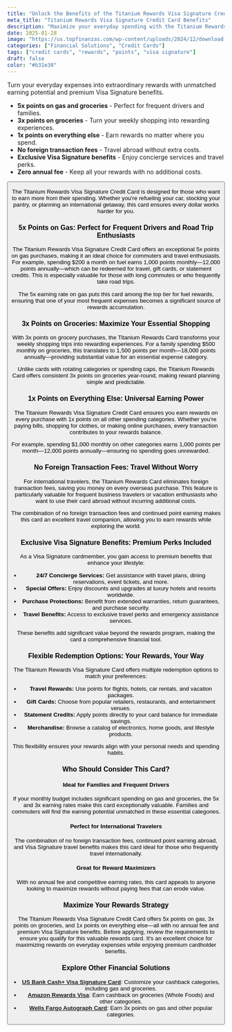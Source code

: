 ```yaml
---
title: "Unlock the Benefits of the Titanium Rewards Visa Signature Credit Card"
meta_title: "Titanium Rewards Visa Signature Credit Card Benefits"
description: "Maximize your everyday spending with the Titanium Rewards Visa Signature Credit Card. Earn 5x points on gas and groceries, enjoy premium benefits, and no annual fee."
date: 2025-01-28
image: "https://us.topfinanzas.com/wp-content/uploads/2024/12/download-1-2.webp"
categories: ["Financial Solutions", "Credit Cards"]
tags: ["credit cards", "rewards", "points", "visa signature"]
draft: false
color: "#b31e30"
---
```


Turn your everyday expenses into extraordinary rewards with unmatched earning potential and premium Visa Signature benefits.

- **5x points on gas and groceries** - Perfect for frequent drivers and families.
- **3x points on groceries** - Turn your weekly shopping into rewarding experiences.
- **1x points on everything else** - Earn rewards no matter where you spend.
- **No foreign transaction fees** - Travel abroad without extra costs.
- **Exclusive Visa Signature benefits** - Enjoy concierge services and travel perks.
- **Zero annual fee** - Keep all your rewards with no additional costs.

<Button
  label="Apply Here"
  link="/financial-solutions/titanium-rewards-visa-signature-credit-card-requirements"
/>

The Titanium Rewards Visa Signature Credit Card is designed for those who want to earn more from their spending. Whether you're refueling your car, stocking your pantry, or planning an international getaway, this card ensures every dollar works harder for you.

### 5x Points on Gas: Perfect for Frequent Drivers and Road Trip Enthusiasts

The Titanium Rewards Visa Signature Credit Card offers an exceptional 5x points on gas purchases, making it an ideal choice for commuters and travel enthusiasts. For example, spending $200 a month on fuel earns 1,000 points monthly—12,000 points annually—which can be redeemed for travel, gift cards, or statement credits. This is especially valuable for those with long commutes or who frequently take road trips.

The 5x earning rate on gas puts this card among the top tier for fuel rewards, ensuring that one of your most frequent expenses becomes a significant source of rewards accumulation.

### 3x Points on Groceries: Maximize Your Essential Shopping

With 3x points on grocery purchases, the Titanium Rewards Card transforms your weekly shopping trips into rewarding experiences. For a family spending $500 monthly on groceries, this translates to 1,500 points per month—18,000 points annually—providing substantial value for an essential expense category.

Unlike cards with rotating categories or spending caps, the Titanium Rewards Card offers consistent 3x points on groceries year-round, making reward planning simple and predictable.

### 1x Points on Everything Else: Universal Earning Power

The Titanium Rewards Visa Signature Credit Card ensures you earn rewards on every purchase with 1x points on all other spending categories. Whether you're paying bills, shopping for clothes, or making online purchases, every transaction contributes to your rewards balance.

For example, spending $1,000 monthly on other categories earns 1,000 points per month—12,000 points annually—ensuring no spending goes unrewarded.

### No Foreign Transaction Fees: Travel Without Worry

For international travelers, the Titanium Rewards Card eliminates foreign transaction fees, saving you money on every overseas purchase. This feature is particularly valuable for frequent business travelers or vacation enthusiasts who want to use their card abroad without incurring additional costs.

The combination of no foreign transaction fees and continued point earning makes this card an excellent travel companion, allowing you to earn rewards while exploring the world.

### Exclusive Visa Signature Benefits: Premium Perks Included

As a Visa Signature cardmember, you gain access to premium benefits that enhance your lifestyle:

- **24/7 Concierge Services:** Get assistance with travel plans, dining reservations, event tickets, and more.
- **Special Offers:** Enjoy discounts and upgrades at luxury hotels and resorts worldwide.
- **Purchase Protections:** Benefit from extended warranties, return guarantees, and purchase security.
- **Travel Benefits:** Access to exclusive travel perks and emergency assistance services.

These benefits add significant value beyond the rewards program, making the card a comprehensive financial tool.

### Flexible Redemption Options: Your Rewards, Your Way

The Titanium Rewards Visa Signature Card offers multiple redemption options to match your preferences:

- **Travel Rewards:** Use points for flights, hotels, car rentals, and vacation packages.
- **Gift Cards:** Choose from popular retailers, restaurants, and entertainment venues.
- **Statement Credits:** Apply points directly to your card balance for immediate savings.
- **Merchandise:** Browse a catalog of electronics, home goods, and lifestyle products.

This flexibility ensures your rewards align with your personal needs and spending habits.

### Who Should Consider This Card?

#### Ideal for Families and Frequent Drivers

If your monthly budget includes significant spending on gas and groceries, the 5x and 3x earning rates make this card exceptionally valuable. Families and commuters will find the earning potential unmatched in these essential categories.

#### Perfect for International Travelers

The combination of no foreign transaction fees, continued point earning abroad, and Visa Signature travel benefits makes this card ideal for those who frequently travel internationally.

#### Great for Reward Maximizers

With no annual fee and competitive earning rates, this card appeals to anyone looking to maximize rewards without paying fees that can erode value.

### Maximize Your Rewards Strategy

The Titanium Rewards Visa Signature Credit Card offers 5x points on gas, 3x points on groceries, and 1x points on everything else—all with no annual fee and premium Visa Signature benefits. Before applying, review the requirements to ensure you qualify for this valuable rewards card. It's an excellent choice for maximizing rewards on everyday expenses while enjoying premium cardholder benefits.

### Explore Other Financial Solutions

- [**US Bank Cash+ Visa Signature Card**](/financial-solutions/us-bank-cash-plus-visa-signature-card-benefits): Customize your cashback categories, including gas and groceries.
- [**Amazon Rewards Visa**](/financial-solutions/amazon-rewards-visa-credit-card-benefits): Earn cashback on groceries (Whole Foods) and other categories.
- [**Wells Fargo Autograph Card**](/financial-solutions/wells-fargo-autograph-card-benefits): Earn 3x points on gas and other popular categories.
